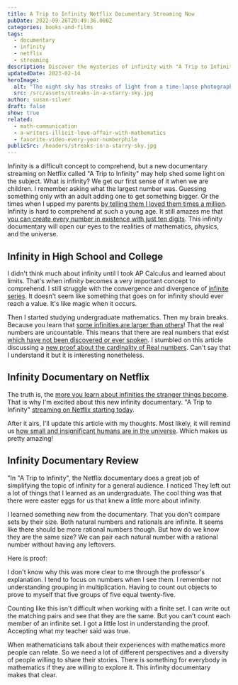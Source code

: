```yaml
---
title: A Trip to Infinity Netflix Documentary Streaming Now
pubDate: 2022-09-26T20:49:36.000Z
categories: books-and-films
tags:
  - documentary
  - infinity
  - netflix
  - streaming
description: Discover the mysteries of infinity with "A Trip to Infinity," a captivating infinity documentary now available on Netflix. Explore the limits of our understanding of the universe and expand your knowledge with this thought-provoking film.
updatedDate: 2023-02-14
heroImage:
  alt: "The night sky has streaks of light from a time-lapse photograph. "
  src: /src/assets/streaks-in-a-starry-sky.jpg
author: susan-silver
draft: false
show: true
related:
  - math-communication
  - a-writers-illicit-love-affair-with-mathematics
  - favorite-video-every-year-numberphile
publicSrc: /headers/streaks-in-a-starry-sky.jpg
---
```




Infinity is a difficult concept to comprehend, but a new documentary streaming on Netflix called
"A Trip to Infinity" may help shed some light on the subject. What is infinity? We get our first sense of it when we are children.
I remember asking what the largest number was. Guessing something only with an adult adding one to get something bigger. Or the times
when I upped my parents [by telling them I loved them times a million](https://www.youtube.com/watch?v=5E3rgG0aiNw).
Infinity is hard to comprehend at such a young age. It still amazes me that [you can create every number in existence with
just ten digits](https://www.youtube.com/watch?v=6eh8Ml-ruO0). This infinity documentary will open our eyes to the realities of
mathematics, physics, and the universe.

## <a name="InfinityinHighSchoolandCollege"></a> Infinity in High School and College

I didn't think much about infinity until I took AP Calculus and learned about limits. That's when infinity becomes a very
important concept to comprehend. I still struggle with the convergence and divergence of [infinite series](https://www.youtube.com/watch?v=PCu_BNNI5x4).
It doesn't seem like something that goes on for infinity should ever reach a value. It's like magic when it occurs.

Then I started studying undergraduate mathematics. Then my brain breaks. Because you learn that
[some infinities are larger than others](https://www.youtube.com/watch?v=elvOZm0d4H0)! That the real numbers are uncountable.
This means that there are real numbers that exist
[which have not been discovered or ever spoken](https://www.youtube.com/watch?time_continue=531&v=KdZrxkix9Mk&feature=emb_logo).
I stumbled on this article discussing a [new proof about the cardinality of Real numbers](https://www.quantamagazine.org/how-many-numbers-exist-infinity-proof-moves-math-closer-to-an-answer-20210715/).
Can't say that I understand it but it is interesting nonetheless.

## <a name="InfinityDocumentaryonNetflix"></a> Infinity Documentary on Netflix

The truth is, the [more you learn about infinities the stranger things become](https://www.youtube.com/watch?v=dDl7g_2x74Q).
That is why I'm excited about this new infinity documentary.
"A Trip to Infinity" [streaming on Netflix starting today](https://www.netflix.com/title/81273453).

<YouTube id="https://www.youtube.com/watch?v=CNFm_DzHDaE" />

After it airs, I'll update this article with my thoughts. Most likely,
it will remind us [how small and insignificant humans are in the universe](https://www.youtube.com/watch?v=f_J5rBxeTIk).
Which makes us pretty amazing!

## <a name="InfinityDocumentaryReview"></a> Infinity Documentary Review

"In "A Trip to Infinity", the Netflix documentary does a great job of simplifying the topic of infinity
for a general audience. I noticed They left out a lot of things that I learned as an undergraduate.
The cool thing was that there were easter eggs for us that knew a little more about infinity.

I learned something new from the documentary. That you don't compare sets by their size. Both natural numbers and rationals
are infinite. It seems like there should be more rational numbers though. But how do we know they are the same size? We can pair
each natural number with a rational number without having any leftovers.

Here is proof:

<YouTube id="https://www.youtube.com/watch?v=Lfw96n0m1js" />

I don't know why this was more clear to me through the professor's explanation. I tend to focus on numbers when I see them.
I remember not understanding grouping in multiplication. Having to count out objects to prove to myself that five groups of
five equal twenty-five.

Counting like this isn't difficult when working with a finite set. I can write out the matching pairs and see that they are the same.
But you can't count each member of an infinite set. I got a little lost in understanding the proof. Accepting what my teacher said was
true.

When mathematicians talk about their experiences with mathematics more people can relate. So we need a lot of different
perspectives and a diversity of people willing to share their stories. There is something for everybody in mathematics
if they are willing to explore it. This infinity documentary makes that clear.

